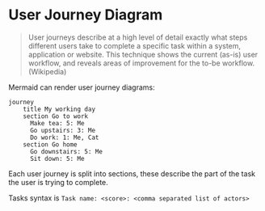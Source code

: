 # User Journey Diagram

> User journeys describe at a high level of detail exactly what steps different users take to complete a specific task within a system, application or website. This technique shows the current (as-is) user workflow, and reveals areas of improvement for the to-be workflow. (Wikipedia)

Mermaid can render user journey diagrams:

```mermaid
journey
    title My working day
    section Go to work
      Make tea: 5: Me
      Go upstairs: 3: Me
      Do work: 1: Me, Cat
    section Go home
      Go downstairs: 5: Me
      Sit down: 5: Me
```

Each user journey is split into sections, these describe the part of the task
the user is trying to complete.

Tasks syntax is `Task name: <score>: <comma separated list of actors>`

